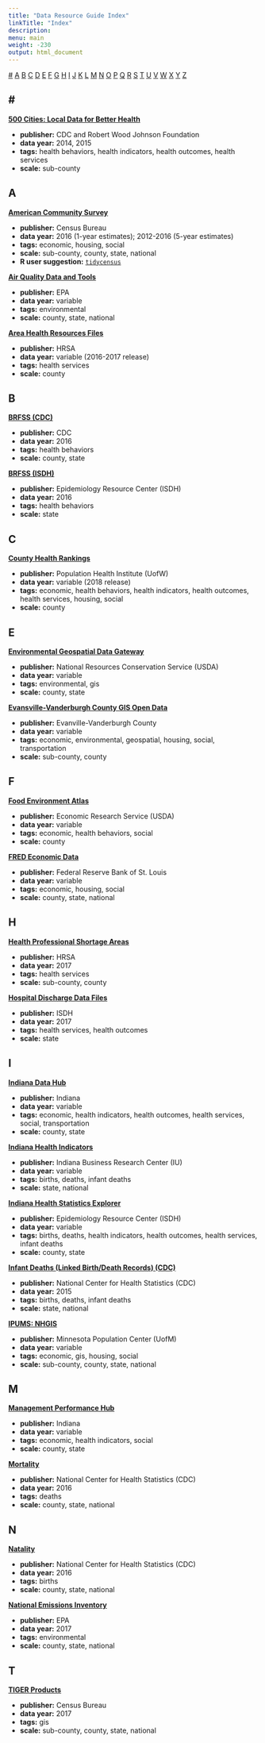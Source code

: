 ```yaml
---
title: "Data Resource Guide Index"
linkTitle: "Index"
description:
menu: main
weight: -230
output: html_document
---
```


[#](###) [A](##A) [B](##B) [C](##C) [D](##D) [E](##E) [F](##F) [G](##G)
[H](##H) [I](##I) [J](##J) [K](##K) [L](##L) [M](##M) [N](##N) [O](##O)
[P](##P) [Q](##Q) [R](##R) [S](##S) [T](##T) [U](##U) [V](##V) [W](##W)
[X](##X) [Y](##Y) [Z](##Z)

## # #

[**500 Cities: Local Data for Better Health**](https://chronicdata.cdc.gov/browse?category=500+Cities)

* **publisher:** CDC and Robert Wood Johnson Foundation
* **data year:** 2014, 2015
* **tags:** health behaviors, health indicators, health outcomes, health services
* **scale:** sub-county

## A

[**American Community Survey**](https://data.census.gov/cedsci/search)

* **publisher:** Census Bureau
* **data year:** 2016 (1-year estimates); 2012-2016 (5-year estimates)
* **tags:** economic, housing, social
* **scale:** sub-county, county, state, national
* **R user suggestion:** [`tidycensus`](https://cran.r-project.org/web/packages/tidycensus/index.html)

[**Air Quality Data and Tools**](https://www.epa.gov/air-quality-data-and-tools)

* **publisher:** EPA
* **data year:** variable
* **tags:** environmental
* **scale:** county, state, national


[**Area Health Resources Files**](https://data.hrsa.gov/data/download)

* **publisher:** HRSA
* **data year:** variable (2016-2017 release)
* **tags:** health services
* **scale:** county

## B

[**BRFSS (CDC)**](https://www.cdc.gov/brfss/smart/Smart_data.htm)

* **publisher:** CDC
* **data year:** 2016
* **tags:** health behaviors
* **scale:** county, state

[**BRFSS (ISDH)**](https://www.in.gov/isdh/reports/brfss/2016/)

* **publisher:** Epidemiology Resource Center (ISDH) 
* **data year:** 2016
* **tags:** health behaviors
* **scale:** state

## C

[**County Health Rankings**](http://www.countyhealthrankings.org/explore-health-rankings/rankings-data-documentation)

* **publisher:** Population Health Institute (UofW)
* **data year:** variable (2018 release)
* **tags:** economic, health behaviors, health indicators, health outcomes, health services, housing, social
* **scale:** county

## E

[**Environmental Geospatial Data Gateway**](https://datagateway.nrcs.usda.gov/)

* **publisher:** National Resources Conservation Service (USDA) 
* **data year:** variable
* **tags:** environmental, gis
* **scale:** county, state

[**Evansville-Vanderburgh County GIS Open Data**](https://fred.stlouisfed.org/search?st=vanderburgh+county)

* **publisher:** Evanville-Vanderburgh County 
* **data year:** variable
* **tags:** economic, environmental, geospatial, housing, social, transportation
* **scale:** sub-county, county

## F

[**Food Environment Atlas**](https://www.ers.usda.gov/data-products/food-environment-atlas/go-to-the-atlas/)

* **publisher:** Economic Research Service (USDA) 
* **data year:** variable
* **tags:** economic, health behaviors, social
* **scale:** county

[**FRED Economic Data**](https://fred.stlouisfed.org/search?st=vanderburgh+county)

* **publisher:** Federal Reserve Bank of St. Louis 
* **data year:** variable
* **tags:** economic, housing, social
* **scale:** county, state, national

## H

[**Health Professional Shortage Areas**](https://data.hrsa.gov/data/download)

* **publisher:** HRSA
* **data year:** 2017
* **tags:** health services
* **scale:** sub-county, county

[**Hospital Discharge Data Files**](https://www.in.gov/isdh/20624.htm)

* **publisher:** ISDH
* **data year:** 2017
* **tags:** health services, health outcomes
* **scale:** state

## I

[**Indiana Data Hub**](https://hub.mph.in.gov/)

* **publisher:** Indiana 
* **data year:** variable
* **tags:** economic, health indicators, health outcomes, health services, social, transportation
* **scale:** county, state

[**Indiana Health Indicators**](http://indianaindicators.org)

* **publisher:** Indiana Business Research Center (IU) 
* **data year:** variable
* **tags:** births, deaths, infant deaths
* **scale:** state, national

[**Indiana Health Statistics Explorer**](https://gis.in.gov/apps/isdh/meta/stats_layers.htm)

* **publisher:** Epidemiology Resource Center (ISDH) 
* **data year:** variable
* **tags:** births, deaths, health indicators, health outcomes, health services, infant deaths
* **scale:** county, state

[**Infant Deaths (Linked Birth/Death Records) (CDC)**](https://wonder.cdc.gov/lbd-current.html)

* **publisher:** National Center for Health Statistics (CDC)
* **data year:** 2015
* **tags:** births, deaths, infant deaths
* **scale:** state, national

[**IPUMS: NHGIS**](https://www.nhgis.org/)

* **publisher:** Minnesota Population Center (UofM)
* **data year:** variable
* **tags:** economic, gis, housing, social
* **scale:** sub-county, county, state, national

## M

[**Management Performance Hub**](https://www.in.gov/mph/index.htm)

* **publisher:** Indiana 
* **data year:** variable
* **tags:** economic, health indicators, social
* **scale:** county, state

[**Mortality**](https://wonder.cdc.gov/ucd-icd10.html)

* **publisher:** National Center for Health Statistics (CDC)
* **data year:** 2016
* **tags:** deaths
* **scale:** county, state, national

## N

[**Natality**](https://wonder.cdc.gov/natality.html)

* **publisher:** National Center for Health Statistics (CDC)
* **data year:** 2016
* **tags:** births
* **scale:** county, state, national

[**National Emissions Inventory**](https://www.epa.gov/air-emissions-inventories/national-emissions-inventory-nei)

* **publisher:** EPA
* **data year:** 2017
* **tags:** environmental
* **scale:** county, state, national

## T

[**TIGER Products**](https://www.census.gov/geo/maps-data/data/tiger.html)

* **publisher:** Census Bureau
* **data year:** 2017
* **tags:** gis
* **scale:** sub-county, county, state, national